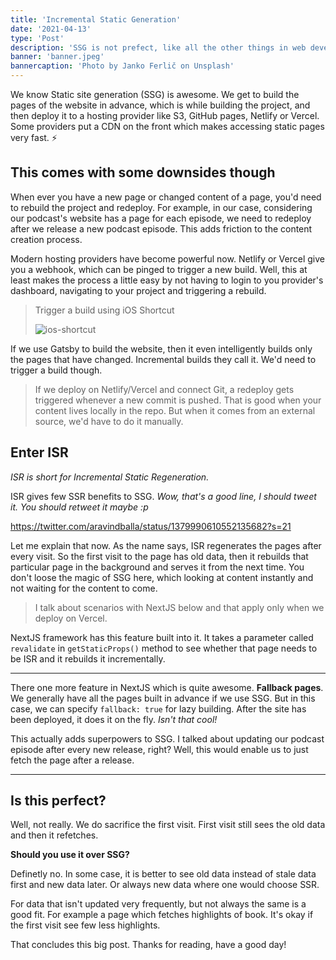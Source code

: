```yaml
---
title: 'Incremental Static Generation'
date: '2021-04-13'
type: 'Post'
description: 'SSG is not prefect, like all the other things in web development. And ISR makes SSG powerful but it has downsides too.'
banner: 'banner.jpeg'
bannercaption: 'Photo by Janko Ferlič on Unsplash'
---
```


We know Static site generation (SSG) is awesome. We get to build the pages of the website in advance, which is while building the project, and then deploy it to a hosting provider like S3, GitHub pages, Netlify or Vercel. Some providers put a CDN on the front which makes accessing static pages very fast. ⚡️

## This comes with some downsides though

When ever you have a new page or changed content of a page, you'd need to rebuild the project and redeploy. For example, in our case, considering our podcast's website has a page for each episode, we need to redeploy after we release a new podcast episode. This adds friction to the content creation process.

Modern hosting providers have become powerful now. Netlify or Vercel give you a webhook, which can be pinged to trigger a new build. Well, this at least makes the process a little easy by not having to login to you provider's dashboard, navigating to your project and triggering a rebuild.

> Trigger a build using iOS Shortcut
>
> ![ios-shortcut](shortcut.png)

If we use Gatsby to build the website, then it even intelligently builds only the pages that have changed. Incremental builds they call it. We'd need to trigger a build though.

> If we deploy on Netlify/Vercel and connect Git, a redeploy gets triggered whenever a new commit is pushed. That is good when your content lives locally in the repo. But when it comes from an external source, we'd have to do it manually.

## Enter ISR

_ISR is short for Incremental Static Regeneration._

ISR gives few SSR benefits to SSG. _Wow, that's a good line, I should tweet it. You should retweet it maybe :p_

https://twitter.com/aravindballa/status/1379990610552135682?s=21

Let me explain that now. As the name says, ISR regenerates the pages after every visit. So the first visit to the page has old data, then it rebuilds that particular page in the background and serves it from the next time. You don't loose the magic of SSG here, which looking at content instantly and not waiting for the content to come.

> I talk about scenarios with NextJS below and that apply only when we deploy on Vercel.

NextJS framework has this feature built into it. It takes a parameter called `revalidate` in `getStaticProps()` method to see whether that page needs to be ISR and it rebuilds it incrementally.

---

There one more feature in NextJS which is quite awesome. **Fallback pages**. We generally have all the pages built in advance if we use SSG. But in this case, we can specify `fallback: true` for lazy building. After the site has been deployed, it does it on the fly. _Isn't that cool!_

This actually adds superpowers to SSG. I talked about updating our podcast episode after every new release, right? Well, this would enable us to just fetch the page after a release.

---

## Is this perfect?

Well, not really. We do sacrifice the first visit. First visit still sees the old data and then it refetches.

**Should you use it over SSG?**

Definetly no. In some case, it is better to see old data instead of stale data first and new data later. Or always new data where one would choose SSR.

For data that isn't updated very frequently, but not always the same is a good fit. For example a page which fetches highlights of book. It's okay if the first visit see few less highlights.

That concludes this big post. Thanks for reading, have a good day!
